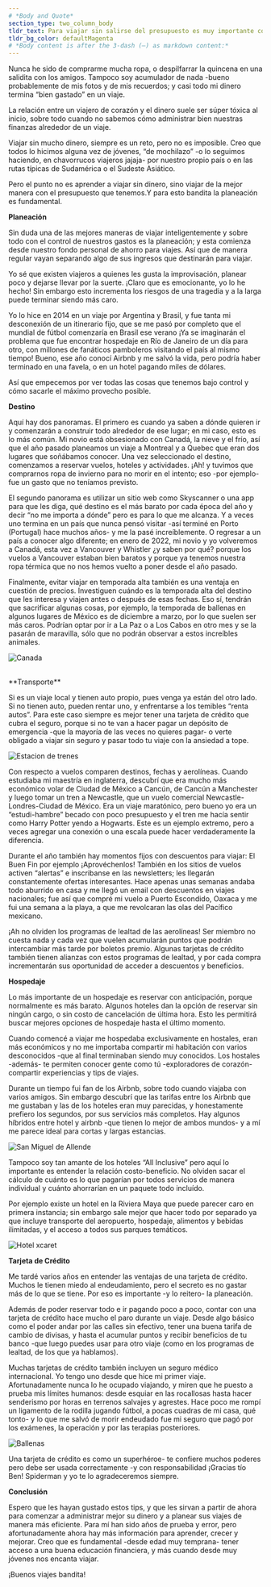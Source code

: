 ```yaml
---
# *Body and Quote*
section_type: two_column_body
tldr_text: Para viajar sin salirse del presupuesto es muy importante considerar cada uno de los aspectos que involucra el viaje desde la planeación para evitar sorpresas que nos terminen endeudando. Desde la elección de destino, el transporte, el hospedaje y el uso adecuado de una tarjeta de crédito, son elementales para que nuestros viajes no se conviertan en un problema financiero hacia el futuro. 
tldr_bg_color: defaultMagenta
# *Body content is after the 3-dash (—) as markdown content:*
---
```

Nunca he sido de comprarme mucha ropa, o despilfarrar la quincena en una salidita con los amigos. Tampoco soy acumulador de nada -bueno probablemente de mis fotos y de mis recuerdos; y casi todo mi dinero termina “bien gastado” en un viaje.

La relación entre un viajero de corazón y el dinero suele ser súper tóxica al inicio, sobre todo cuando no sabemos cómo administrar bien nuestras finanzas alrededor de un viaje.

Viajar sin mucho dinero, siempre es un reto, pero no es imposible. Creo que todos lo hicimos alguna vez de jóvenes, “de mochilazo” -o lo seguimos haciendo, en chavorrucos viajeros jajaja- por nuestro propio país o en las rutas típicas de Sudamérica o el Sudeste Asiático.

Pero el punto no es aprender a viajar sin dinero, sino viajar de la mejor manera con el presupuesto que tenemos.Y para esto bandita la planeación es fundamental.

**Planeación**

Sin duda una de las mejores maneras de viajar inteligentemente y sobre todo con el control de nuestros gastos es la planeación; y esta comienza desde nuestro fondo personal de ahorro para viajes. Así que de manera regular vayan separando algo de sus ingresos que destinarán para viajar.

Yo sé que existen viajeros a quienes les gusta la improvisación, planear poco y dejarse llevar por la suerte. ¡Claro que es emocionante, yo lo he hecho! Sin embargo esto incrementa los riesgos de una tragedia y a la larga puede terminar siendo más caro.

Yo lo hice en 2014 en un viaje por Argentina y Brasil, y fue tanta mi desconexión de un itinerario fijo, que se me pasó por completo que el mundial de fútbol comenzaría en Brasil ese verano ¡Ya se imaginarán el problema que fue encontrar hospedaje en Río de Janeiro de un día para otro, con millones de fanáticos pamboleros visitando el país al mismo tiempo! Bueno, ese año conocí Airbnb y me salvó la vida, pero podría haber terminado en una favela, o en un hotel pagando miles de dólares.

Así que empecemos por ver todas las cosas que tenemos bajo control y cómo sacarle el máximo provecho posible.

**Destino**

Aquí hay dos panoramas. El primero es  cuando ya saben a dónde quieren ir y comenzarán a construir todo alrededor de ese lugar; en mi caso, esto es lo más común. Mi novio está obsesionado con Canadá, la nieve y el frío, así que el año pasado planeamos un viaje a Montreal y a Quebec que eran dos lugares que soñábamos conocer. Una vez seleccionado el destino, comenzamos a reservar vuelos, hoteles y actividades. ¡Ah! y tuvimos que comprarnos ropa de invierno para no morir en el intento; eso -por ejemplo- fue un gasto que no teníamos previsto.

El segundo panorama es utilizar un sitio web como Skyscanner o una app para que les diga, qué destino es el más barato por cada época del año y decir “no me importa a dónde” pero es para lo que me alcanza. Y a veces uno termina en un país que nunca pensó visitar -así terminé en Porto (Portugal) hace muchos años- y me la pasé increíblemente. O regresar a un país a conocer algo diferente; en enero de 2022, mi novio y yo volveremos a Canadá, esta vez a Vancouver y Whistler ¿y saben por qué? porque los vuelos a Vancouver estaban bien baratos y porque ya tenemos nuestra ropa térmica que no nos hemos vuelto a poner desde el año pasado.

Finalmente, evitar viajar en temporada alta también es una ventaja en cuestión de precios. Investiguen cuándo es la temporada alta del destino que les interesa y viajen antes o después de esas fechas. Eso sí, tendrán que sacrificar algunas cosas, por ejemplo, la temporada de ballenas en algunos lugares de México es de diciembre a marzo, por lo que suelen ser más caros. Podrían optar por ir a La Paz o a Los Cabos en otro mes y se la pasarán de maravilla, sólo que no podrán observar a estos increíbles animales.

![Canada](/the-green/images/como-viajar-mejor-con-el-presupuesto-que-tenemos/canada.jpeg)

<br />
**Transporte**

Si es un viaje local y tienen auto propio, pues venga ya están del otro lado. Si no tienen auto, pueden rentar uno, y enfrentarse a los temibles “renta autos”. Para este caso siempre es mejor tener una tarjeta de crédito que cubra el seguro, porque si no te van a hacer pagar un depósito de emergencia -que la mayoría de las veces no quieres pagar- o verte obligado a viajar sin seguro y pasar todo tu viaje con la ansiedad a tope.

![Estacion de trenes](/the-green/images/como-viajar-mejor-con-el-presupuesto-que-tenemos/estacion-de-trenes.jpeg)

Con respecto a vuelos comparen destinos, fechas y aerolíneas. Cuando estudiaba mi maestría en inglaterra, descubrí que era mucho más económico volar de Ciudad de México a Cancún, de Cancún a Manchester y luego tomar un tren a Newcastle, que un vuelo comercial Newcastle-Londres-Ciudad de México. Era un viaje maratónico, pero bueno yo era un “estudi-hambre” becado con poco presupuesto y el tren me hacía sentir como Harry Potter yendo a Hogwarts. Este es un ejemplo extremo, pero a veces agregar una conexión o una escala puede hacer verdaderamente la diferencia.

Durante el año también hay momentos fijos con descuentos para viajar: El Buen Fin por ejemplo ¡Aprovéchenlos! También en los sitios de vuelos activen “alertas” e inscribanse en las newsletters; les llegarán constantemente ofertas interesantes. Hace apenas unas semanas andaba todo aburrido en casa y me llegó un email con descuentos en viajes nacionales; fue así que compré mi vuelo a Puerto Escondido, Oaxaca y me fui una semana a la playa, a que me revolcaran las olas del Pacífico mexicano.

¡Ah no olviden los programas de lealtad de las aerolíneas! Ser miembro no cuesta nada y cada vez que vuelen acumularán puntos que podrán intercambiar más tarde por boletos premio. Algunas tarjetas de crédito también tienen alianzas con estos programas de lealtad, y por cada compra incrementarán sus oportunidad de acceder a descuentos y beneficios.

**Hospedaje**

Lo más importante de un hospedaje es reservar con anticipación, porque normalmente es más barato. Algunos hoteles dan la opción de reservar sin ningún cargo, o sin costo de cancelación de última hora. Esto les permitirá buscar mejores opciones de hospedaje hasta el último momento.

Cuando comencé a viajar me hospedaba exclusivamente en hostales, eran más económicos y no me importaba compartir mi habitación con varios desconocidos -que al final terminaban siendo muy conocidos. Los hostales -además- te permiten conocer gente como tú -exploradores de corazón- compartir experiencias y tips de viajes.

Durante un tiempo fui fan de los Airbnb, sobre todo cuando viajaba con varios amigos. Sin embargo descubrí que las tarifas entre los Airbnb que me gustaban y las de los hoteles eran muy parecidas, y honestamente prefiero los segundos, por sus servicios más completos. Hay algunos híbridos entre hotel y airbnb -que tienen lo mejor de ambos mundos- y a mí me parece ideal para cortas y largas estancias.

![San Miguel de Allende](/the-green/images/como-viajar-mejor-con-el-presupuesto-que-tenemos/san-miguel-de-allende.jpeg)

Tampoco soy tan amante de los hoteles “All Inclusive” pero aquí lo importante es entender la relación costo-beneficio. No olviden sacar el cálculo de cuánto es lo que pagarían por todos servicios de manera individual y cuánto ahorrarían en un paquete todo incluído.

Por ejemplo existe un hotel en la Riviera Maya que puede parecer caro en primera instancia; sin embargo sale mejor que hacer todo por separado ya que  incluye transporte del aeropuerto, hospedaje, alimentos y bebidas ilimitadas, y el acceso a todos sus parques temáticos.

![Hotel xcaret](/the-green/images/como-viajar-mejor-con-el-presupuesto-que-tenemos/hotel-xcaret.jpeg)

**Tarjeta de Crédito**

Me tardé varios años en entender las ventajas de una tarjeta de crédito. Muchos le tienen miedo al endeudamiento, pero el secreto es no gastar más de lo que se tiene. Por eso es importante -y lo reitero- la planeación.

Además de poder reservar todo e ir pagando poco a poco, contar con una tarjeta de crédito hace mucho el paro durante un viaje. Desde algo básico como el poder andar por las calles sin efectivo, tener una buena tarifa de cambio de divisas, y hasta el acumular puntos y recibir beneficios de tu banco -que luego puedes usar para otro viaje (como en los programas de lealtad, de los que ya hablamos).

Muchas tarjetas de crédito también incluyen un seguro médico internacional. Yo tengo uno desde que hice mi primer viaje. Afortunadamente nunca lo he ocupado viajando, y miren que he puesto a prueba mis límites humanos: desde esquiar en las rocallosas hasta hacer senderismo por horas en terrenos salvajes y agrestes. Hace poco me rompí un ligamento de la rodilla jugando fútbol, a pocas cuadras de mi casa, qué tonto- y lo que me salvó de morir endeudado fue mi seguro que pagó por los exámenes, la operación y por las terapias posteriores.

![Ballenas](/the-green/images/como-viajar-mejor-con-el-presupuesto-que-tenemos/ballenas.jpeg)

Una tarjeta de crédito es como un superhéroe- te confiere muchos poderes pero debe ser usada  correctamente -y con responsabilidad ¡Gracias tío Ben! Spiderman y yo te lo agradeceremos siempre.

**Conclusión**

Espero que les hayan gustado estos tips, y que les sirvan a partir de ahora para comenzar a administrar mejor su dinero y a planear sus viajes de manera más eficiente. Para mí han sido años de prueba y error, pero afortunadamente ahora hay más información para aprender, crecer y mejorar. Creo que es fundamental -desde edad muy temprana- tener acceso a una buena educación financiera, y más cuando desde muy jóvenes nos encanta viajar.

¡Buenos viajes bandita!
